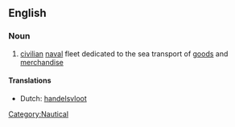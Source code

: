 ==English==

===Noun===
{{en-noun|merchant navies}}

#[[civilian]] [[naval]] fleet dedicated to the sea transport of [[goods]] and [[merchandise]]

====Translations====
* Dutch: [[handelsvloot]] {{f|m}}

[[Category:Nautical]]